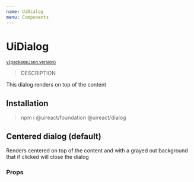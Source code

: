 ```yaml
---
name: UiDialog
menu: Components
---
```





# UiDialog

<sup>
  <a href="https://github.com/inavac182/ui-react/blob/main/packages/dialog/" target="_blank">
    v{packageJson.version}
  </a>
</sup>

> DESCRIPTION

This dialog renders on top of the content

## Installation

> npm i @uireact/foundation @uireact/dialog

## Centered dialog (default)

Renders centered on top of the content and with a grayed out background that if clicked will close the dialog

<Playground>
  <DialogsExample />
</Playground>

### Props

<Props of={UiDialog} />
